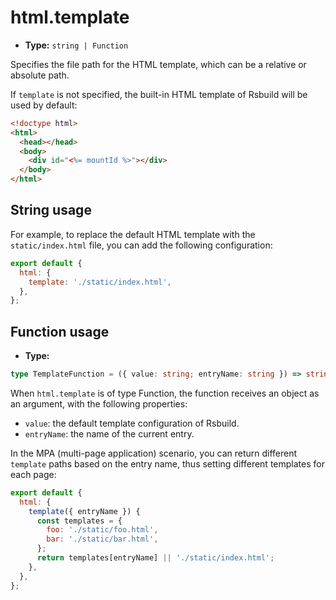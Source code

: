 # html.template

- **Type:** `string | Function`

Specifies the file path for the HTML template, which can be a relative or absolute path.

If `template` is not specified, the built-in HTML template of Rsbuild will be used by default:

```html
<!doctype html>
<html>
  <head></head>
  <body>
    <div id="<%= mountId %>"></div>
  </body>
</html>
```

## String usage

For example, to replace the default HTML template with the `static/index.html` file, you can add the following configuration:

```js
export default {
  html: {
    template: './static/index.html',
  },
};
```

## Function usage

- **Type:**

```ts
type TemplateFunction = ({ value: string; entryName: string }) => string | void;
```

When `html.template` is of type Function, the function receives an object as an argument, with the following properties:

- `value`: the default template configuration of Rsbuild.
- `entryName`: the name of the current entry.

In the MPA (multi-page application) scenario, you can return different `template` paths based on the entry name, thus setting different templates for each page:

```js
export default {
  html: {
    template({ entryName }) {
      const templates = {
        foo: './static/foo.html',
        bar: './static/bar.html',
      };
      return templates[entryName] || './static/index.html';
    },
  },
};
```
